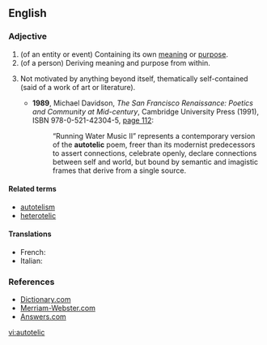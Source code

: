 ==English==
{{rfc|it's an adjective, but the definitions are of nouns}}

===Adjective===
{{en-adj}}

# (of an entity or event) Containing its own [[meaning]] or [[purpose]].
# (of a person) Deriving meaning and purpose from within.
# {{arts}} Not motivated by anything beyond itself, thematically self-contained (said of a work of art or literature).
#* '''1989''', Michael Davidson, ''The San Francisco Renaissance: Poetics and Community at Mid-century'', Cambridge University Press (1991), ISBN 978-0-521-42304-5, [http://books.google.com/books?id=e_q1WZR8eHIC&pg=PA112&dq=autotelic page 112]:
#*: “Running Water Music II” represents a contemporary version of the '''autotelic''' poem, freer than its modernist predecessors to assert connections, celebrate openly, declare connections between self and world, but bound by semantic and imagistic frames that derive from a single source.

====Related terms====
* [[autotelism]]
* [[heterotelic]]

====Translations====
* French: {{t+|fr|autotélique}}
* Italian: {{t+|it|autotelico}}

===References===
* [http://dictionary.reference.com/browse/autotelic Dictionary.com]
* [http://www.m-w.com/dictionary/autotelic Merriam-Webster.com]
* [http://www.answers.com/topic/autotelic Answers.com]

[[vi:autotelic]]